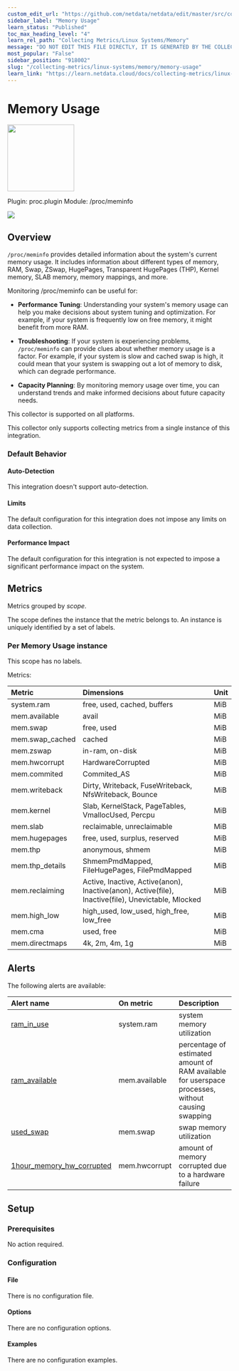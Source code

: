 ```yaml
---
custom_edit_url: "https://github.com/netdata/netdata/edit/master/src/collectors/proc.plugin/metadata.yaml"
sidebar_label: "Memory Usage"
learn_status: "Published"
toc_max_heading_level: "4"
learn_rel_path: "Collecting Metrics/Linux Systems/Memory"
message: "DO NOT EDIT THIS FILE DIRECTLY, IT IS GENERATED BY THE COLLECTOR'S metadata.yaml FILE"
most_popular: "False"
sidebar_position: "918002"
slug: "/collecting-metrics/linux-systems/memory/memory-usage"
learn_link: "https://learn.netdata.cloud/docs/collecting-metrics/linux-systems/memory/memory-usage"
---
```



# Memory Usage


<img src="https://netdata.cloud/img/linuxserver.svg" width="150"/>


Plugin: proc.plugin
Module: /proc/meminfo

<img src="https://img.shields.io/badge/maintained%20by-Netdata-%2300ab44" />

## Overview

`/proc/meminfo` provides detailed information about the system's current memory usage. It includes information
about different types of memory, RAM, Swap, ZSwap, HugePages, Transparent HugePages (THP), Kernel memory,
SLAB memory, memory mappings, and more.

Monitoring /proc/meminfo can be useful for:

- **Performance Tuning**: Understanding your system's memory usage can help you make decisions about system
  tuning and optimization. For example, if your system is frequently low on free memory, it might benefit
  from more RAM.

- **Troubleshooting**: If your system is experiencing problems, `/proc/meminfo` can provide clues about
  whether memory usage is a factor. For example, if your system is slow and cached swap is high, it could
  mean that your system is swapping out a lot of memory to disk, which can degrade performance.

- **Capacity Planning**: By monitoring memory usage over time, you can understand trends and make informed
  decisions about future capacity needs.




This collector is supported on all platforms.

This collector only supports collecting metrics from a single instance of this integration.


### Default Behavior

#### Auto-Detection

This integration doesn't support auto-detection.

#### Limits

The default configuration for this integration does not impose any limits on data collection.

#### Performance Impact

The default configuration for this integration is not expected to impose a significant performance impact on the system.


## Metrics

Metrics grouped by *scope*.

The scope defines the instance that the metric belongs to. An instance is uniquely identified by a set of labels.



### Per Memory Usage instance



This scope has no labels.

Metrics:

| Metric | Dimensions | Unit |
|:------|:----------|:----|
| system.ram | free, used, cached, buffers | MiB |
| mem.available | avail | MiB |
| mem.swap | free, used | MiB |
| mem.swap_cached | cached | MiB |
| mem.zswap | in-ram, on-disk | MiB |
| mem.hwcorrupt | HardwareCorrupted | MiB |
| mem.commited | Commited_AS | MiB |
| mem.writeback | Dirty, Writeback, FuseWriteback, NfsWriteback, Bounce | MiB |
| mem.kernel | Slab, KernelStack, PageTables, VmallocUsed, Percpu | MiB |
| mem.slab | reclaimable, unreclaimable | MiB |
| mem.hugepages | free, used, surplus, reserved | MiB |
| mem.thp | anonymous, shmem | MiB |
| mem.thp_details | ShmemPmdMapped, FileHugePages, FilePmdMapped | MiB |
| mem.reclaiming | Active, Inactive, Active(anon), Inactive(anon), Active(file), Inactive(file), Unevictable, Mlocked | MiB |
| mem.high_low | high_used, low_used, high_free, low_free | MiB |
| mem.cma | used, free | MiB |
| mem.directmaps | 4k, 2m, 4m, 1g | MiB |



## Alerts


The following alerts are available:

| Alert name  | On metric | Description |
|:------------|:----------|:------------|
| [ ram_in_use ](https://github.com/netdata/netdata/blob/master/src/health/health.d/ram.conf) | system.ram | system memory utilization |
| [ ram_available ](https://github.com/netdata/netdata/blob/master/src/health/health.d/ram.conf) | mem.available | percentage of estimated amount of RAM available for userspace processes, without causing swapping |
| [ used_swap ](https://github.com/netdata/netdata/blob/master/src/health/health.d/swap.conf) | mem.swap | swap memory utilization |
| [ 1hour_memory_hw_corrupted ](https://github.com/netdata/netdata/blob/master/src/health/health.d/memory.conf) | mem.hwcorrupt | amount of memory corrupted due to a hardware failure |


## Setup

### Prerequisites

No action required.

### Configuration

#### File

There is no configuration file.
#### Options



There are no configuration options.

#### Examples
There are no configuration examples.


